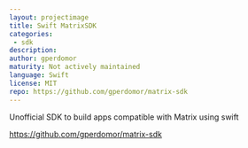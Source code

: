```yaml
---
layout: projectimage
title: Swift MatrixSDK
categories:
 - sdk
description:
author: gperdomor
maturity: Not actively maintained
language: Swift
license: MIT
repo: https://github.com/gperdomor/matrix-sdk
---
```


Unofficial SDK to build apps compatible with Matrix using swift

https://github.com/gperdomor/matrix-sdk
